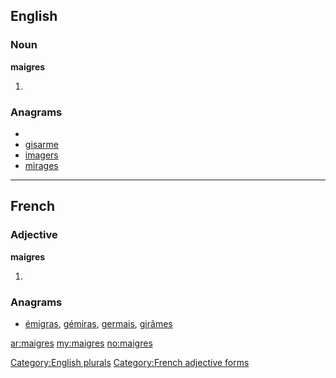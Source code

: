 ==English==

===Noun===
'''maigres'''

# {{plural of|[[maigre]]}}

===Anagrams===
* {{alphagram|aegimrs}}
* [[gisarme#English|gisarme]]
* [[imagers#English|imagers]]
* [[mirages#English|mirages]]

[[Category:English plurals]]

----

==French==

===Adjective===
'''maigres''' {{m|f|p}}

# {{form of|plural|maigre|lang=French}}

===Anagrams===
* [[émigras#French|émigras]], [[gémiras#French|gémiras]], [[germais#French|germais]], [[girâmes#French|girâmes]]

[[Category:French adjective forms]]

[[ar:maigres]]
[[my:maigres]]
[[no:maigres]]